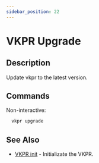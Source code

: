 ```yaml
---
sidebar_position: 22
---
```


# VKPR Upgrade

## Description

Update vkpr to the latest version.

## Commands

Non-interactive:

```bash
  vkpr upgrade
```

## See Also

- [VKPR init](/docs/commands/init) - Initializate the VKPR.
